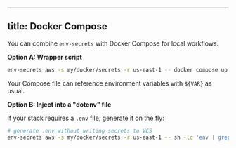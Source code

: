 
---
title: Docker Compose
---

You can combine `env-secrets` with Docker Compose for local workflows.

**Option A: Wrapper script**

```bash
env-secrets aws -s my/docker/secrets -r us-east-1 -- docker compose up
```

Your Compose file can reference environment variables with `${VAR}` as usual.

**Option B: Inject into a "dotenv" file**

If your stack requires a `.env` file, generate it on the fly:

```bash
# generate .env without writing secrets to VCS
env-secrets aws -s my/docker/secrets -r us-east-1 -- sh -lc 'env | grep -E "^(DATABASE_URL|API_KEY)=" > .env && docker compose up'
```
